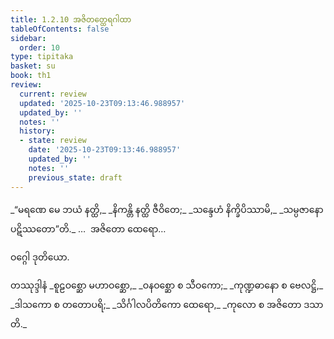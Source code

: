 ```yaml
---
title: 1.2.10 အဇိတတ္ထေရဂါထာ
tableOfContents: false
sidebar:
  order: 10
type: tipitaka
basket: su
book: th1
review:
  current: review
  updated: '2025-10-23T09:13:46.988957'
  updated_by: ''
  notes: ''
  history:
  - state: review
    date: '2025-10-23T09:13:46.988957'
    updated_by: ''
    notes: ''
    previous_state: draft
---
```



<ReviewStatus review={frontmatter.review} showDetails={true} />

<HypothesisAnnotation frontmatter={frontmatter} />

<DynamicBreadcrumb />

<Division number="20" book="th1" e="ch" v="19" p="224">

<Paragraph number="46" type="verses" book="th1">
_“မရဏေ မေ ဘယံ နတ္ထိ,_  
_နိကန္တိ နတ္ထိ ဇီဝိတေ;_  
_သန္ဒေဟံ နိက္ခိပိဿာမိ,_  
_သမ္ပဇာနော ပဋိဿတော”တိ._  


</Paragraph>
</Division>

<Paragraph number="47" type="center" book="th1">
…  အဇိတော ထေရော…

  
ဝဂ္ဂေါ ဒုတိယော.



</Paragraph>

<Paragraph number="48" type="center" book="th1">
တဿုဒ္ဒါနံ


</Paragraph>

<Paragraph number="49" type="verses" book="th1">
_စူဠဝစ္ဆော မဟာဝစ္ဆော,_  
_ဝနဝစ္ဆော စ သီဝကော;_  
_ကုဏ္ဍဓာနော စ ဗေလဋ္ဌိ,_  
_ဒါသကော စ တတောပရိ;_  
_သိင်္ဂါလပိတိကော ထေရော,_  
_ကုလော စ အဇိတော ဒသာတိ._
</Paragraph>